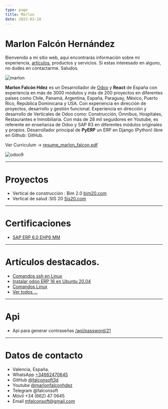 ```yaml
---
type: page
title: Marlon
date: 2022-02-18
---
```


# Marlon Falcón Hernández

Bienvenido a mi sitio web, aquí encontrarás información sobre mi experiencia, [artículos](/posts), productos y servicios. Si estas interesado en alguno, no dudes en contactarme. Saludos.

<Image
  src="/images/marlon_yellow2.png"
  alt="marlon"
  width={1280}
  height={720}
  priority
  className="next-image"
/>

**Marlon Falcón Hdez** es un Desarrollador de [Odoo](/odoo-espana) y **React** de España con experiencia en más de 3000 módulos y más de 200 proyectos en diferentes países como Chile, Panamá, Argentina, España, Paraguay, México, Puerto Rico, República Dominicana y USA. Con experiencia en dirección de proyectos, desarrollo y gestión funcional. Experiencia en dirección y desarrollo de Verticales de Odoo como: Construcción, Ómnibus, Hospitales, Restaurantes e Inmobiliaria. Con más de 28 mil seguidores en Youtube, es referente en enseñanza de Odoo y SAP R3 en diferentes módulos originales y propios. Desarrollador principal de **PyERP** un ERP en Django (Python) libre en Github: GitHub.

Ver Curriculum -> [resume_marlon_falcon.pdf](https://github.com/falconsoft3d/documents/blob/main/resume_marlon_falcon.pdf)

<Image
  src="/images/banner.png"
  alt="odoo9"
  width={800}
  height={250}
  priority
  className="next-image"
/>

---
# Proyectos
- Vertical de construcción : Bim 2.0 [bim20.com](https://bim20.com)
- Vertical de salud :SIS 20 [Sis20.com](https://sis20.com)
---

# Certificaciones
- [SAP ERP 6.0 EHP6 MM](/images/certificaciones/sap_mm_2016.jpeg)
---


# Artículos destacados.
- [Comandos ssh en Linux](/posts/linux-ssh)
- [Instalar odoo ERP 16 en Ubuntu 20.04](/posts/instalar-odoo-16)
- [Comandos Linux](/posts/linux-comandos)
- [Ver todos ...](/posts)
---

# Api
- Api para generar contraseñas [/api/password/21](/api/password/21)
---

# Datos de contacto
- Valencia, España.
- WhatsApp [+34662470645](https://web.whatsapp.com/send?phone=34662470645&text=)
- GitHub [@falconsoft3d](https://github.com/falconsoft3d)
- Youtube [@marlonfalconhdez](https://www.youtube.com/@marlonfalconhdez)
- Telegram @falconsoft
- Móvil +34 (662) 47 0645
- Email mfalconsoft@gmail.com
